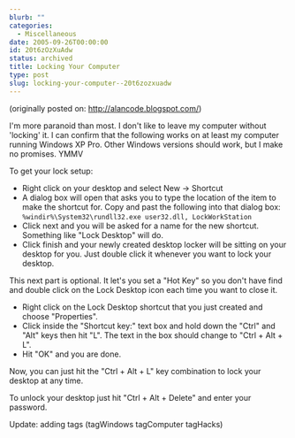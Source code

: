 ```yaml
---
blurb: ""
categories:
  - Miscellaneous
date: 2005-09-26T00:00:00
id: 20t6zOzXuAdw
status: archived
title: Locking Your Computer
type: post
slug: locking-your-computer--20t6zozxuadw
---
```


(originally posted on: http://alancode.blogspot.com/)


I'm more paranoid than most. I don't like to leave my computer without 'locking' it. I can confirm that the following works on at least my computer running Windows XP Pro. Other Windows versions should work, but I make no promises. YMMV

To get your lock setup:

- Right click on your desktop and select New -> Shortcut
- A dialog box will open that asks you to type the location of the item to make the shortcut for. Copy and past the following into that dialog box:
`%windir%\System32\rundll32.exe user32.dll, LockWorkStation`
- Click next and you will be asked for a name for the new shortcut. Something like "Lock Desktop" will do.
- Click finish and your newly created desktop locker will be sitting on your desktop for you. Just double click it whenever you want to lock your desktop.

This next part is optional. It let's you set a "Hot Key" so you don't have find and double click on the Lock Desktop icon each time you want to close it.

- Right click on the Lock Desktop shortcut that you just created and choose "Properties".
- Click inside the "Shortcut key:" text box and hold down the "Ctrl" and "Alt" keys then hit "L". The text in the box should change to "Ctrl + Alt + L".
- Hit "OK" and you are done.

Now, you can just hit the "Ctrl + Alt + L" key combination to lock your desktop at any time.

To unlock your desktop just hit "Ctrl + Alt + Delete" and enter your password.

Update: adding tags
(tagWindows tagComputer tagHacks)


